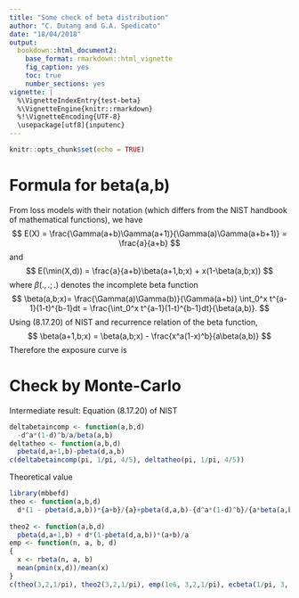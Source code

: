 ```yaml
---
title: "Some check of beta distribution"
author: "C. Dutang and G.A. Spedicato"
date: "18/04/2018"
output: 
  bookdown::html_document2:
    base_format: rmarkdown::html_vignette
    fig_caption: yes
    toc: true
    number_sections: yes
vignette: |
  %\VignetteIndexEntry{test-beta} 
  %\VignetteEngine{knitr::rmarkdown} 
  %!\VignetteEncoding{UTF-8}
  \usepackage[utf8]{inputenc}
---
```


```r
knitr::opts_chunk$set(echo = TRUE)
```

# Formula for beta(a,b)

From loss models with their notation (which differs from the NIST 
handbook of mathematical functions), we have
$$
E(X) = \frac{\Gamma(a+b)\Gamma(a+1)}{\Gamma(a)\Gamma(a+b+1)}
= \frac{a}{a+b}
$$
and
$$
E(\min(X,d)) = \frac{a}{a+b}\beta(a+1,b;x) + x(1-\beta(a,b;x))
$$
where $\beta(.,.;.)$ denotes the incomplete beta function
$$
\beta(a,b;x)= \frac{\Gamma(a)\Gamma(b)}{\Gamma(a+b)} \int_0^x t^{a-1}(1-t)^{b-1}dt
= \frac{\int_0^x t^{a-1}(1-t)^{b-1}dt}{\beta(a,b)}.
$$
Using (8.17.20) of NIST and recurrence relation of the beta function,
$$
\beta(a+1,b;x) = \beta(a,b;x) - \frac{x^a(1-x)^b}{a\beta(a,b)}
$$
Therefore the exposure curve is 
\begin{eqnarray*}
G(x) 
&=& \frac{E(\min(X,x))}{E(X)}
= \left(\frac{a}{a+b}\beta(a+1,b;x) + x(1-\beta(a,b;x)) \right)\frac{a+b}{a}
= \beta(a+1,b;x) + x(1-\beta(a,b;x)) \frac{a+b}{a}
\\
&=&
\beta(a,b;x) - \frac{x^a(1-x)^b}{a\beta(a,b)} + x(1-\beta(a,b;x)) \frac{a+b}{a}
\end{eqnarray*}

# Check by Monte-Carlo

Intermediate result: Equation  (8.17.20) of NIST
```r
deltabetaincomp <- function(a,b,d)
  -d^a*(1-d)^b/a/beta(a,b)
deltatheo <- function(a,b,d)
  pbeta(d,a+1,b)-pbeta(d,a,b)
c(deltabetaincomp(pi, 1/pi, 4/5), deltatheo(pi, 1/pi, 4/5))
```


Theoretical value
```r
library(mbbefd)
theo <- function(a,b,d) 
  d*(1 - pbeta(d,a,b))*{a+b}/{a}+pbeta(d,a,b)-{d^a*(1-d)^b}/{a*beta(a,b)}
  
theo2 <- function(a,b,d)
  pbeta(d,a+1,b) + d*(1-pbeta(d,a,b))*(a+b)/a
emp <- function(n, a, b, d)
{
  x <- rbeta(n, a, b)
  mean(pmin(x,d))/mean(x)
}
c(theo(3,2,1/pi), theo2(3,2,1/pi), emp(1e6, 3,2,1/pi), ecbeta(1/pi, 3, 2))
```



